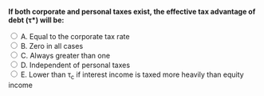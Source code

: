 ::: {.question-block}

<form onsubmit="event.preventDefault(); checkAnswer('module8_mcq_q28')" data-correct-answer="E">
<strong style="display: block;">If both corporate and personal taxes exist, the effective tax advantage of debt (τ*) will be:</strong>

<label><input type="radio" name="module8_mcq_q28" value="A"> A. Equal to the corporate tax rate</label><br>
<label><input type="radio" name="module8_mcq_q28" value="B"> B. Zero in all cases</label><br>
<label><input type="radio" name="module8_mcq_q28" value="C"> C. Always greater than one</label><br>
<label><input type="radio" name="module8_mcq_q28" value="D"> D. Independent of personal taxes</label><br>
<label><input type="radio" name="module8_mcq_q28" value="E"> E. Lower than τ<sub>c</sub> if interest income is taxed more heavily than equity income</label><br>
</form>

<div id="feedback-module8_mcq_q28" class="feedback" data-status="" style="display:none;">
✅ Correct: E. Personal taxes on interest reduce the effective tax advantage of debt below the corporate tax rate.
</div>

:::
